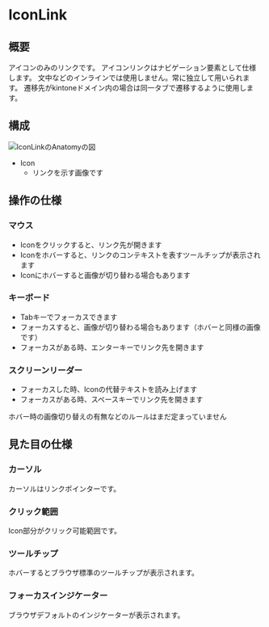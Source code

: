 

<Meta title="Components/IconLink" of={IconLinkStories} />

# IconLink

## 概要

アイコンのみのリンクです。
アイコンリンクはナビゲーション要素として仕様します。
文中などのインラインでは使用しません。常に独立して用いられます。
遷移先がkintoneドメイン内の場合は同一タブで遷移するように使用します。

## 構成

<img src={anatomy} alt="IconLinkのAnatomyの図" />

- Icon
  - リンクを示す画像です

## 操作の仕様

### マウス

- Iconをクリックすると、リンク先が開きます
- Iconをホバーすると、リンクのコンテキストを表すツールチップが表示されます
- Iconにホバーすると画像が切り替わる場合もあります

### キーボード

- Tabキーでフォーカスできます
- フォーカスすると、画像が切り替わる場合もあります（ホバーと同様の画像です）
- フォーカスがある時、エンターキーでリンク先を開きます

### スクリーンリーダー

- フォーカスした時、Iconの代替テキストを読み上げます
- フォーカスがある時、スペースキーでリンク先を開きます

<Notes>ホバー時の画像切り替えの有無などのルールはまだ定まっていません</Notes>

## 見た目の仕様

### カーソル

カーソルはリンクポインターです。

### クリック範囲

Icon部分がクリック可能範囲です。

### ツールチップ

ホバーするとブラウザ標準のツールチップが表示されます。

### フォーカスインジケーター

ブラウザデフォルトのインジケーターが表示されます。

<Stories />

